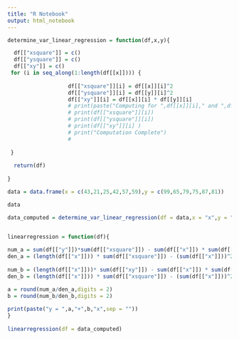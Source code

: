 ```yaml
---
title: "R Notebook"
output: html_notebook
---
```


```r
determine_var_linear_regression = function(df,x,y){

  df[["xsquare"]] = c()
  df[["ysquare"]] = c()
  df[["xy"]] = c()
 for (i in seq_along(1:length(df[[x]]))) {
   
                   df[["xsquare"]][i] = df[[x]][i]^2
                   df[["ysquare"]][i] = df[[y]][i]^2
                   df[["xy"]][i] = df[[x]][i] * df[[y]][i]
                   # print(paste("Computing for ",df[[x]][i]," and ",df[[y]][i]))
                   # print(df[["xsquare"]][i])
                   # print(df[["ysquare"]][i])
                   # print(df[["xy"]][i] )
                   # print("Computation Complete")
                   # 
                   
 }  
  
  return(df)
              
}

data = data.frame(x = c(43,21,25,42,57,59),y = c(99,65,79,75,87,81))

data

data_computed = determine_var_linear_regression(df = data,x = "x",y = "y")


linearregression = function(df){
  
num_a = sum(df[["y"]])*sum(df[["xsquare"]]) - sum(df[["x"]]) * sum(df[["xy"]])
den_a = (length(df[["x"]])) * sum(df[["xsquare"]]) - (sum(df[["x"]]))^2
  
num_b = (length(df[["x"]]))* sum(df[["xy"]]) - sum(df[["x"]]) * sum(df[["y"]])
den_b = (length(df[["x"]])) * sum(df[["xsquare"]]) - (sum(df[["x"]]))^2

a = round(num_a/den_a,digits = 2)
b = round(num_b/den_b,digits = 2)
  
print(paste("y = ",a,"+",b,"x",sep = ""))
}
  
linearregression(df = data_computed)  
```

